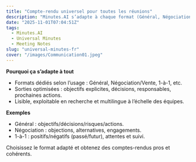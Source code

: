 ```yaml
---
title: "Compte-rendu universel pour toutes les réunions"
description: "Minutes.AI s’adapte à chaque format (Général, Négociation/Vente, 1-à-1) et produit des sorties optimisées."
date: "2025-11-01T07:04:51Z"
tags:
  - Minutes.AI
  - Universal Minutes
  - Meeting Notes
slug: "universal-minutes-fr"
cover: "/images/Communication01.jpeg"
---
```


**Pourquoi ça s’adapte à tout**
- Formats dédiés selon l’usage : Général, Négociation/Vente, 1-à-1, etc.
- Sorties optimisées : objectifs explicites, décisions, responsables, prochaines actions.
- Lisible, exploitable en recherche et multilingue à l’échelle des équipes.

**Exemples**
- Général : objectifs/décisions/risques/actions.
- Négociation : objections, alternatives, engagements.
- 1-à-1 : positifs/négatifs (passé/futur), attentes et suivi.

Choisissez le format adapté et obtenez des comptes-rendus pros et cohérents.
